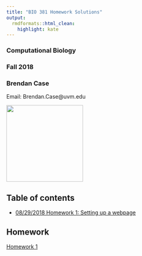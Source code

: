 ```yaml
---
title: "BIO 381 Homework Solutions"
output:
  rmdformats::html_clean:
    highlight: kate
---
```

### Computational Biology
### Fall 2018    

<p align="center">
### Brendan Case 
Email: Brendan.Case@uvm.edu   
</p>

<p style="text-align:left;"><img src="../../../Pictures/cray.jpg" width="200" height="200"></p>  

## Table of contents    
* [08/29/2018 Homework 1: Setting up a webpage](#sec1)

## Homework

<div id='sec1'/>
[Homework 1](hw1.html)
